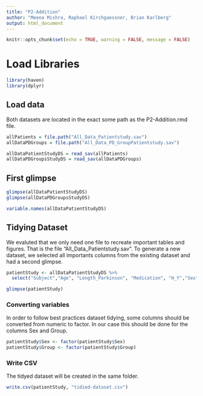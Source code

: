 ```yaml
---
title: "P2-Addition"
author: "Meena Mishra, Raphael Kirchgaessner, Brian Karlberg"
output: html_document
---
```


```r
knitr::opts_chunk$set(echo = TRUE, warning = FALSE, message = FALSE)
```

# Load Libraries
```r
library(haven)
library(dplyr)
```
 


## Load data

Both datasets are located in the exact some path as the P2-Addition.rmd file.

```r

allPatients = file.path("All_Data_Patientstudy.sav")
allDataPDGroups = file.path("All_Data_PD_GroupPatientstudy.sav")

allDataPatientStudyDS = read_sav(allPatients)
allDataPDGroupsStudyDS = read_sav(allDataPDGroups)

```


## First glimpse
```r
glimpse(allDataPatientStudyDS)
glimpse(allDataPDGroupsStudyDS)
```
```r
variable.names(allDataPatientStudyDS)
```

## Tidying Dataset

We evaluted that we only need one file to recreate important tables and figures. That is the file "All_Data_Patientstudy.sav". 
To generate a new dataset, we selected all importants columns from the existing dataset and had a second glimpse.

```r

patientStudy <- allDataPatientStudyDS %>%
  select("Subject","Age", "Length_Parkinson", "Medication", "H_Y","Sex", "Group", "Handedness", "MMSE","RAVEN", "Phonologic_Fluency", "Semantic_Fluency", "BNT", "SyllSec_Norm", "SyllSec_Ruis", "NPro_Dur_Norm", "NPro_Dur_Ruis", "Nrm_Reformulation", "Nrm_FilledPause", "Nrm_Repetition", "DisfluenciesNorm", "Nois_Reformulation", "Nois_FilledPause", "Nois_Repetition", "DisfluenciesNoise", "Nrm_Sem_Unrep", "Nrm_Sem_Rep", "SemErrors_Norm", "Nrm_Phon_Unrep", "Nrm_Phon_Rep", "PhonErrors_Norm", "Nrm_Gram_Unrep", "Nrm_Gram_Rep", "GramErrors_Norm", "Norm_ErrorsUnrepaired", "Norm_ErrorsRepaired", "TotalErrorsNorm_N", "Nois_Sem_Unrep", "Nois_Sem_Rep", "SemErrors_Noise", "Nois_Phon_Unrep", "Nois_Phon_Rep", "PhonErrors_Nois", "Nois_Gram_Unrep", "Nois_Gram_Rep", "GramErrors_Nois", "Noise_ErrorsUnrepaired", "Noise_ErrorsRepaired", "TotalErrorsNois_N", "Norm_ErrorsRepaired_ExDisf", "TotalErrorsNormal_exDisf", "Noise_ErrorsRepaired_ExDisf", "TotalErrorsNoise_exDisf")

glimpse(patientStudy)
```

### Converting variables

In order to follow best practices dataset tidying, some columns should be converted from numeric to factor.
In our case this should be done for the columns Sex and Group.

```r
patientStudy$Sex <- factor(patientStudy$Sex)
patientStudy$Group <- factor(patientStudy$Group) 
```


### Write CSV

The tidyed dataset will be created in the same folder.

```r
write.csv(patientStudy, "tidied-dataset.csv")
```



